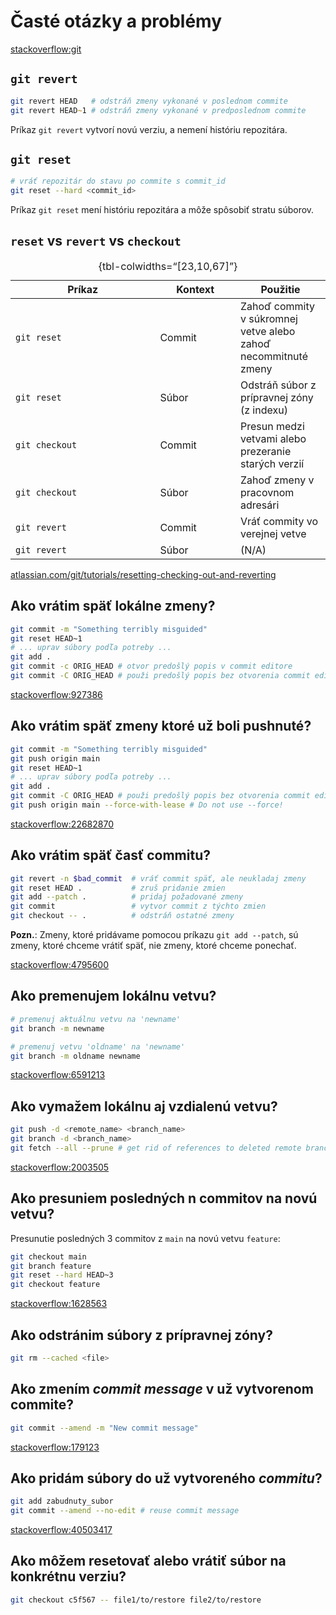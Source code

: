 # Časté otázky a problémy {#common-issues}


:::footer
[stackoverflow:git](https://stackoverflow.com/questions/tagged/git?tab=votes&pagesize=100&sort=MostVotes)
:::



## `git revert`
```zsh
git revert HEAD   # odstráň zmeny vykonané v poslednom commite
git revert HEAD~1 # odstráň zmeny vykonané v predposlednom commite
```

::: {.myinfo}
Príkaz `git revert` vytvorí novú verziu, a nemení históriu repozitára. 
:::


## `git reset`

```zsh
# vráť repozitár do stavu po commite s commit_id
git reset --hard <commit_id>
```

::: {.warning}
Príkaz `git reset` mení históriu repozitára a môže spôsobiť stratu súborov.
::: 

## `reset` vs `revert` vs `checkout`

| Príkaz         | Kontext | Použitie | 
|----------------|---------|----------|
| `git reset`	 | Commit  | Zahoď commity v súkromnej vetve alebo zahoď necommitnuté zmeny |
| `git reset`	 | Súbor   | Odstráň súbor z prípravnej zóny (z indexu) |
| `git checkout` | Commit  | Presun medzi vetvami alebo prezeranie starých verzií |
| `git checkout` | Súbor   | Zahoď zmeny v pracovnom adresári |
| `git revert`	 | Commit  | Vráť commity vo verejnej vetve |
| `git revert`	 | Súbor   | (N/A) |

: {tbl-colwidths="[23,10,67]"}

:::footer
[atlassian.com/git/tutorials/resetting-checking-out-and-reverting](https://www.atlassian.com/git/tutorials/resetting-checking-out-and-reverting)
:::

## Ako vrátim späť lokálne zmeny?

```bash
git commit -m "Something terribly misguided"
git reset HEAD~1
# ... uprav súbory podľa potreby ...
git add .
git commit -c ORIG_HEAD # otvor predošlý popis v commit editore
git commit -C ORIG_HEAD # použi predošlý popis bez otvorenia commit editoru
```

:::footer
[stackoverflow:927386](https://stackoverflow.com/a/927386/1606707)
:::

## Ako vrátim späť zmeny ktoré už boli pushnuté?

```bash
git commit -m "Something terribly misguided"
git push origin main
git reset HEAD~1
# ... uprav súbory podľa potreby ...
git add .
git commit -C ORIG_HEAD # použi predošlý popis bez otvorenia commit editoru
git push origin main --force-with-lease # Do not use --force!
```

:::footer
[stackoverflow:22682870](https://stackoverflow.com/q/22682870/1606707)
:::

## Ako vrátim späť časť commitu?

```bash
git revert -n $bad_commit  # vráť commit späť, ale neukladaj zmeny
git reset HEAD .           # zruš pridanie zmien
git add --patch .          # pridaj požadované zmeny
git commit                 # vytvor commit z týchto zmien
git checkout -- .          # odstráň ostatné zmeny
```

::: {.fontsize-080}
**Pozn.**: Zmeny, ktoré pridávame pomocou príkazu `git add --patch`, sú zmeny, ktoré chceme vrátiť späť, nie zmeny, ktoré chceme ponechať.
:::

:::footer
[stackoverflow:4795600](https://stackoverflow.com/q/4795600/1606707)
:::

## Ako premenujem lokálnu vetvu?

```bash
# premenuj aktuálnu vetvu na 'newname'
git branch -m newname

# premenuj vetvu 'oldname' na 'newname'
git branch -m oldname newname
```

:::footer
[stackoverflow:6591213](https://stackoverflow.com/q/6591213/1606707)
:::

## Ako vymažem lokálnu aj vzdialenú vetvu?

```bash
git push -d <remote_name> <branch_name>
git branch -d <branch_name>
git fetch --all --prune # get rid of references to deleted remote branches
```

:::footer
[stackoverflow:2003505](https://stackoverflow.com/q/2003505/1606707)
:::

## Ako presuniem posledných n commitov na novú vetvu?

Presunutie posledných 3 commitov z `main` na novú vetvu `feature`:

```bash
git checkout main
git branch feature
git reset --hard HEAD~3
git checkout feature
```

:::footer
[stackoverflow:1628563](https://stackoverflow.com/q/1628563/1606707)
:::

## Ako odstránim súbory z prípravnej zóny?

```bash
git rm --cached <file>
```

## Ako zmením *commit message* v už vytvorenom commite?

```bash
git commit --amend -m "New commit message"
```

:::footer
[stackoverflow:179123](https://stackoverflow.com/q/179123/1606707)
:::

## Ako pridám súbory do už vytvoreného *commitu*?

```bash
git add zabudnuty_subor
git commit --amend --no-edit # reuse commit message
```

:::footer
[stackoverflow:40503417](https://stackoverflow.com/q/40503417/1606707)
:::

## Ako môžem resetovať alebo vrátiť súbor na konkrétnu verziu?

```bash
git checkout c5f567 -- file1/to/restore file2/to/restore
```